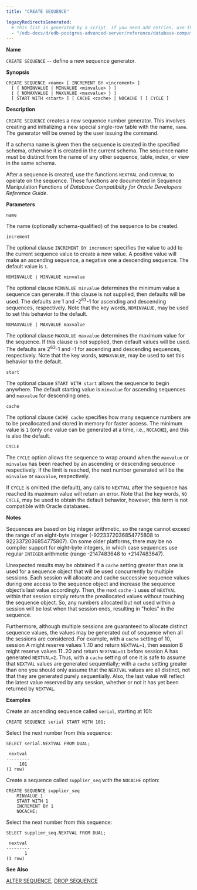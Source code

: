 ```yaml
---
title: "CREATE SEQUENCE"

legacyRedirectsGenerated:
  # This list is generated by a script. If you need add entries, use the `legacyRedirects` key.
  - "/edb-docs/d/edb-postgres-advanced-server/reference/database-compatibility-for-oracle-developers-sql-guide/13/create_sequence.html"
---
```


<div id="create_sequence" class="registered_link"></div>

**Name**

`CREATE SEQUENCE` -- define a new sequence generator.

**Synopsis**

```text
CREATE SEQUENCE <name> [ INCREMENT BY <increment> ]
  [ { NOMINVALUE | MINVALUE <minvalue> } ]
  [ { NOMAXVALUE | MAXVALUE <maxvalue> } ]
  [ START WITH <start> ] [ CACHE <cache> | NOCACHE ] [ CYCLE ]
```

**Description**

`CREATE SEQUENCE` creates a new sequence number generator. This involves creating and initializing a new special single-row table with the name, `name`. The generator will be owned by the user issuing the command.

If a schema name is given then the sequence is created in the specified schema, otherwise it is created in the current schema. The sequence name must be distinct from the name of any other sequence, table, index, or view in the same schema.

After a sequence is created, use the functions `NEXTVAL` and `CURRVAL` to operate on the sequence. These functions are documented in Sequence Manipulation Functions of *Database Compatibility for Oracle Developers Reference Guide*.

**Parameters**

`name`

 The name (optionally schema-qualified) of the sequence to be created.

`increment`

 The optional clause `INCREMENT BY increment` specifies the value to add to the current sequence value to create a new value. A positive value will make an ascending sequence, a negative one a descending sequence. The default value is `1`.

`NOMINVALUE | MINVALUE minvalue`

 The optional clause `MINVALUE minvalue` determines the minimum value a sequence can generate. If this clause is not supplied, then defaults will be used. The defaults are 1 and -2<sup>63</sup>-1 for ascending and descending sequences, respectively. Note that the key words, `NOMINVALUE`, may be used to set this behavior to the default.

`NOMAXVALUE | MAXVALUE maxvalue`

 The optional clause `MAXVALUE maxvalue` determines the maximum value for the sequence. If this clause is not supplied, then default values will be used. The defaults are 2<sup>63</sup>-1 and -1 for ascending and descending sequences, respectively. Note that the key words, `NOMAXVALUE`, may be used to set this behavior to the default.

`start`

 The optional clause `START WITH start` allows the sequence to begin anywhere. The default starting value is `minvalue` for ascending sequences and `maxvalue` for descending ones.

`cache`

 The optional clause `CACHE cache` specifies how many sequence numbers are to be preallocated and stored in memory for faster access. The minimum value is `1` (only one value can be generated at a time, i.e., `NOCACHE`), and this is also the default.

`CYCLE`

 The `CYCLE` option allows the sequence to wrap around when the `maxvalue` or `minvalue` has been reached by an ascending or descending sequence respectively. If the limit is reached, the next number generated will be the `minvalue` or `maxvalue`, respectively.

 If `CYCLE` is omitted (the default), any calls to `NEXTVAL` after the sequence has reached its maximum value will return an error. Note that the key words, `NO CYCLE`, may be used to obtain the default behavior, however, this term is not compatible with Oracle databases.

**Notes**

Sequences are based on big integer arithmetic, so the range cannot exceed the range of an eight-byte integer (-9223372036854775808 to 9223372036854775807). On some older platforms, there may be no compiler support for eight-byte integers, in which case sequences use regular `INTEGER` arithmetic (range -2147483648 to +2147483647).

Unexpected results may be obtained if a `cache` setting greater than one is used for a sequence object that will be used concurrently by multiple sessions. Each session will allocate and cache successive sequence values during one access to the sequence object and increase the sequence object’s last value accordingly. Then, the next `cache-1` uses of `NEXTVAL` within that session simply return the preallocated values without touching the sequence object. So, any numbers allocated but not used within a session will be lost when that session ends, resulting in "holes" in the sequence.

Furthermore, although multiple sessions are guaranteed to allocate distinct sequence values, the values may be generated out of sequence when all the sessions are considered. For example, with a `cache` setting of 10, session A might reserve values 1..10 and return `NEXTVAL=1`, then session B might reserve values 11..20 and return `NEXTVAL=11` before session A has generated `NEXTVAL=2`. Thus, with a `cache` setting of one it is safe to assume that `NEXTVAL` values are generated sequentially; with a `cache` setting greater than one you should only assume that the `NEXTVAL` values are all distinct, not that they are generated purely sequentially. Also, the last value will reflect the latest value reserved by any session, whether or not it has yet been returned by `NEXTVAL`.

**Examples**

Create an ascending sequence called `serial`, starting at 101:

```text
CREATE SEQUENCE serial START WITH 101;
```

Select the next number from this sequence:

```text
SELECT serial.NEXTVAL FROM DUAL;

 nextval
---------
     101
(1 row)
```

Create a sequence called `supplier_seq` with the `NOCACHE` option:

```text
CREATE SEQUENCE supplier_seq
    MINVALUE 1
    START WITH 1
    INCREMENT BY 1
    NOCACHE;
```

Select the next number from this sequence:

```text
SELECT supplier_seq.NEXTVAL FROM DUAL;

 nextval
---------
       1
(1 row)
```

**See Also**

[ALTER SEQUENCE](10_alter_sequence/#alter_sequence), [DROP SEQUENCE](56_drop_sequence/#drop_sequence)

